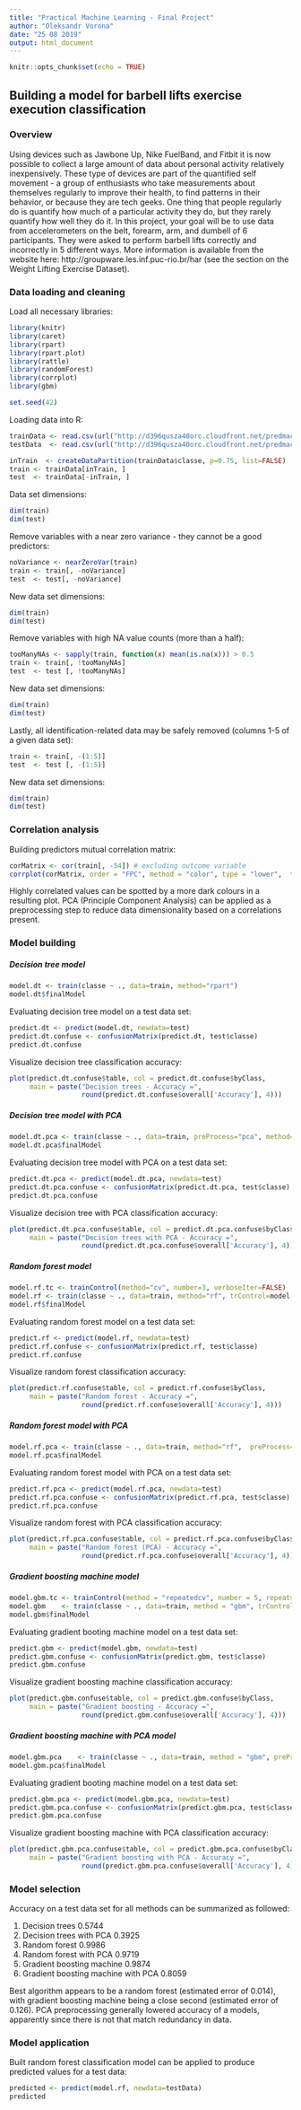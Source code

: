 ```yaml
---
title: "Practical Machine Learning - Final Project"
author: "Oleksandr Vorona"
date: "25 08 2019"
output: html_document
---
```


```r
knitr::opts_chunk$set(echo = TRUE)
```

## Building a model for barbell lifts exercise execution classification

### Overview
Using devices such as Jawbone Up, Nike FuelBand, and Fitbit it is now possible to collect a large amount of data about personal activity relatively inexpensively. These type of devices are part of the quantified self movement - a group of enthusiasts who take measurements about themselves regularly to improve their health, to find patterns in their behavior, or because they are tech geeks. One thing that people regularly do is quantify how much of a particular activity they do, but they rarely quantify how well they do it. In this project, your goal will be to use data from accelerometers on the belt, forearm, arm, and dumbell of 6 participants. They were asked to perform barbell lifts correctly and incorrectly in 5 different ways. More information is available from the website here: http://groupware.les.inf.puc-rio.br/har (see the section on the Weight Lifting Exercise Dataset).

### Data loading and cleaning
Load all necessary libraries:
```r
library(knitr)
library(caret)
library(rpart)
library(rpart.plot)
library(rattle)
library(randomForest)
library(corrplot)
library(gbm)

set.seed(42)
```

Loading data into R:
```r
trainData <- read.csv(url("http://d396qusza40orc.cloudfront.net/predmachlearn/pml-training.csv"))
testData  <- read.csv(url("http://d396qusza40orc.cloudfront.net/predmachlearn/pml-testing.csv"))

inTrain  <- createDataPartition(trainData$classe, p=0.75, list=FALSE)
train <- trainData[inTrain, ]
test  <- trainData[-inTrain, ]
```

Data set dimensions:
```r
dim(train)
dim(test)
```

Remove variables with a near zero variance - they cannot be a good predictors:
```r
noVariance <- nearZeroVar(train)
train <- train[, -noVariance]
test  <- test[, -noVariance]
```

New data set dimensions:
```r
dim(train)
dim(test)
```

Remove variables with high NA value counts (more than a half):
```r
tooManyNAs <- sapply(train, function(x) mean(is.na(x))) > 0.5
train <- train[, !tooManyNAs]
test  <- test [, !tooManyNAs]
```

New data set dimensions:
```r
dim(train)
dim(test)
```

Lastly, all identification-related data may be safely removed (columns 1-5 of a given data set):
```r
train <- train[, -(1:5)]
test  <- test [, -(1:5)]
```

New data set dimensions:
```r
dim(train)
dim(test)
```


### Correlation analysis
Building predictors mutual correlation matrix:
```r
corMatrix <- cor(train[, -54]) # excluding outcome variable
corrplot(corMatrix, order = "FPC", method = "color", type = "lower",  tl.cex = 0.8, tl.col = rgb(0, 0, 0))
```

Highly correlated values can be spotted by a more dark colours in a resulting plot. PCA (Principle Component Analysis)
can be applied as a preprocessing step to reduce data dimensionality based on a correlations present.

### Model building

##### Decision tree model
```r
model.dt <- train(classe ~ ., data=train, method="rpart")
model.dt$finalModel
```

Evaluating decision tree model on a test data set:
```r
predict.dt <- predict(model.dt, newdata=test)
predict.dt.confuse <- confusionMatrix(predict.dt, test$classe)
predict.dt.confuse
```

Visualize decision tree classification accuracy:
```r
plot(predict.dt.confuse$table, col = predict.dt.confuse$byClass, 
     main = paste("Decision trees - Accuracy =",
                  round(predict.dt.confuse$overall['Accuracy'], 4)))
```

##### Decision tree model with PCA
```r
model.dt.pca <- train(classe ~ ., data=train, preProcess="pca", method="rpart")
model.dt.pca$finalModel
```

Evaluating decision tree model with PCA on a test data set:
```r
predict.dt.pca <- predict(model.dt.pca, newdata=test)
predict.dt.pca.confuse <- confusionMatrix(predict.dt.pca, test$classe)
predict.dt.pca.confuse
```

Visualize decision tree with PCA classification accuracy:
```r
plot(predict.dt.pca.confuse$table, col = predict.dt.pca.confuse$byClass, 
     main = paste("Decision trees with PCA - Accuracy =",
                  round(predict.dt.pca.confuse$overall['Accuracy'], 4)))
```

##### Random forest model
```r
model.rf.tc <- trainControl(method="cv", number=3, verboseIter=FALSE)
model.rf <- train(classe ~ ., data=train, method="rf", trControl=model.rf.tc)
model.rf$finalModel
```

Evaluating random forest model on a test data set:
```r
predict.rf <- predict(model.rf, newdata=test)
predict.rf.confuse <- confusionMatrix(predict.rf, test$classe)
predict.rf.confuse
```

Visualize random forest classification accuracy:
```r
plot(predict.rf.confuse$table, col = predict.rf.confuse$byClass, 
     main = paste("Random forest - Accuracy =",
                  round(predict.rf.confuse$overall['Accuracy'], 4)))
```

##### Random forest model with PCA
```r
model.rf.pca <- train(classe ~ ., data=train, method="rf",  preProcess="pca", trControl=model.rf.tc)
model.rf.pca$finalModel
```

Evaluating random forest model with PCA on a test data set:
```r
predict.rf.pca <- predict(model.rf.pca, newdata=test)
predict.rf.pca.confuse <- confusionMatrix(predict.rf.pca, test$classe)
predict.rf.pca.confuse
```

Visualize random forest with PCA classification accuracy:
```r
plot(predict.rf.pca.confuse$table, col = predict.rf.pca.confuse$byClass, 
     main = paste("Random forest (PCA) - Accuracy =",
                  round(predict.rf.pca.confuse$overall['Accuracy'], 4)))
```

##### Gradient boosting machine model
```r
model.gbm.tc <- trainControl(method = "repeatedcv", number = 5, repeats = 1)
model.gbm    <- train(classe ~ ., data=train, method = "gbm", trControl = model.gbm.tc, verbose = FALSE)
model.gbm$finalModel
```

Evaluating gradient booting machine model on a test data set:
```r
predict.gbm <- predict(model.gbm, newdata=test)
predict.gbm.confuse <- confusionMatrix(predict.gbm, test$classe)
predict.gbm.confuse
```

Visualize gradient boosting machine classification accuracy:
```r
plot(predict.gbm.confuse$table, col = predict.gbm.confuse$byClass, 
     main = paste("Gradient boosting - Accuracy =",
                  round(predict.gbm.confuse$overall['Accuracy'], 4)))
```

##### Gradient boosting machine with PCA model
```r
model.gbm.pca    <- train(classe ~ ., data=train, method = "gbm", preProcess="pca", trControl = model.gbm.tc, verbose = FALSE)
model.gbm.pca$finalModel
```

Evaluating gradient booting machine model on a test data set:
```r
predict.gbm.pca <- predict(model.gbm.pca, newdata=test)
predict.gbm.pca.confuse <- confusionMatrix(predict.gbm.pca, test$classe)
predict.gbm.pca.confuse
```

Visualize gradient boosting machine with PCA classification accuracy:
```r
plot(predict.gbm.pca.confuse$table, col = predict.gbm.pca.confuse$byClass, 
     main = paste("Gradient boosting with PCA - Accuracy =",
                  round(predict.gbm.pca.confuse$overall['Accuracy'], 4)))
```

### Model selection
Accuracy on a test data set for all methods can be summarized as followed:

1. Decision trees                         0.5744
2. Decision trees with PCA                0.3925
3. Random forest                          0.9986
4. Random forest with PCA                 0.9719
5. Gradient boosting machine              0.9874
6. Gradient boosting machine with PCA     0.8059

Best algorithm appears to be a random forest (estimated error of 0.014), with gradient boosting machine
being a close second (estimated error of 0.126). PCA preprocessing generally lowered accuracy of a 
models, apparently since there is not that match redundancy in data.

### Model application
Built random forest classification model can be applied to produce predicted values for a test data:
```r
predicted <- predict(model.rf, newdata=testData)
predicted
```

